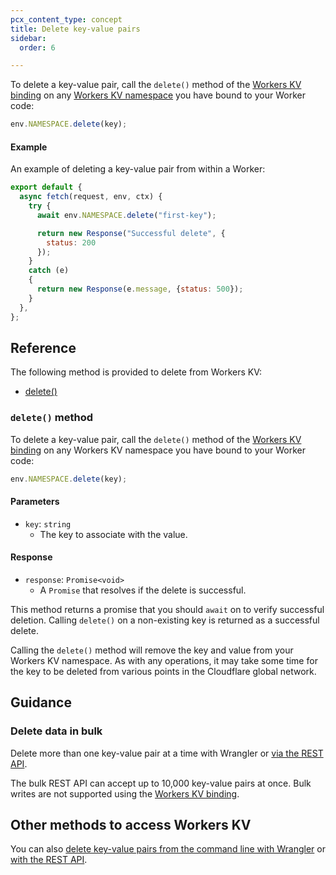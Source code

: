 ```yaml
---
pcx_content_type: concept
title: Delete key-value pairs
sidebar:
  order: 6

---
```



To delete a key-value pair, call the `delete()` method of the [Workers KV binding](/kv/concepts/kv-bindings/) on any [Workers KV namespace](/kv/concepts/kv-namespaces/) you have bound to your Worker code:

```js
env.NAMESPACE.delete(key);
```

#### Example

An example of deleting a key-value pair from within a Worker:

```js
export default {
  async fetch(request, env, ctx) {
    try {
      await env.NAMESPACE.delete("first-key");

      return new Response("Successful delete", {
        status: 200
      });
    }
    catch (e)
    {
      return new Response(e.message, {status: 500});
    }
  },
};
```

## Reference

The following method is provided to delete from Workers KV:
- [delete()](#delete-method)

### `delete()` method

To delete a key-value pair, call the `delete()` method of the [Workers KV binding](/kv/concepts/kv-bindings/) on any Workers KV namespace you have bound to your Worker code:

```js
env.NAMESPACE.delete(key);
```

#### Parameters

* `key`: `string`
  * The key to associate with the value.

#### Response

* `response`: `Promise<void>`
  * A `Promise` that resolves if the delete is successful.


This method returns a promise that you should `await` on to verify successful deletion. Calling `delete()` on a non-existing key is returned as a successful delete.

Calling the `delete()` method will remove the key and value from your Workers KV namespace. As with any operations, it may take some time for the key to be deleted from various points in the Cloudflare global network.

## Guidance

### Delete data in bulk

Delete more than one key-value pair at a time with Wrangler or [via the REST API](/api/operations/workers-kv-namespace-delete-multiple-key-value-pairs).

The bulk REST API can accept up to 10,000 key-value pairs at once. Bulk writes are not supported using the [Workers KV binding](/kv/concepts/kv-bindings/).

## Other methods to access Workers KV
You can also [delete key-value pairs from the command line with Wrangler](/kv/reference/kv-commands/#delete) or [with the REST API](/api/operations/workers-kv-namespace-delete-key-value-pair).
